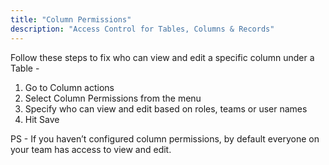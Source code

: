 ```yaml
---
title: "Column Permissions"
description: "Access Control for Tables, Columns & Records"
---
```


Follow these steps to fix who can view and edit a specific column under a Table -

1. Go to Column actions
2. Select Column Permissions from the menu
3. Specify who can view and edit based on roles, teams or user names
4. Hit Save

PS - If you haven’t configured column permissions, by default everyone on your team has access to view and edit.